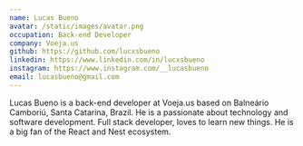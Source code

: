 ```yaml
---
name: Lucas Bueno
avatar: /static/images/avatar.png
occupation: Back-end Developer
company: Voeja.us
github: https://github.com/lucxsbueno
linkedin: https://www.linkedin.com/in/lucxsbueno
instagram: https://www.instagram.com/__lucasbueno
email: lucasbueno@gmail.com
---
```


Lucas Bueno is a back-end developer at Voeja.us based on Balneário Camboriú, Santa Catarina, Brazil. He is a passionate about technology and software development. Full stack developer, loves to learn new things. He is a big fan of the React and Nest ecosystem.
